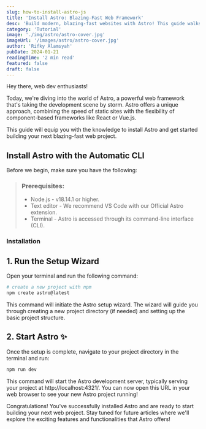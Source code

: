 ```yaml
---
slug: how-to-install-astro-js
title: 'Install Astro: Blazing-Fast Web Framework'
desc: 'Build modern, blazing-fast websites with Astro! This guide walks you through a quick installation with the official CLI.'
category: 'Tutorial'
image: './img/astro/astro-cover.jpg'
imageUrl: '/images/astro/astro-cover.jpg'
author: 'Rifky Alamsyah'
pubDate: 2024-01-21
readingTime: '2 min read'
featured: false
draft: false
---
```


Hey there, web dev enthusiasts!

Today, we're diving into the world of Astro, a powerful web framework that's taking the development scene by storm. Astro offers a unique approach, combining the speed of static sites with the flexibility of component-based frameworks like React or Vue.js.

This guide will equip you with the knowledge to install Astro and get started building your next blazing-fast web project.

## Install Astro with the Automatic CLI
Before we begin, make sure you have the following:

> ### Prerequisites:
> 
> - Node.js - v18.14.1 or higher.
> - Text editor - We recommend VS Code with our Official Astro extension.
> - Terminal - Astro is accessed through its command-line interface (CLI).

### Installation

## 1. Run the Setup Wizard
Open your terminal and run the following command:

```sh
# create a new project with npm
npm create astro@latest
```

This command will initiate the Astro setup wizard. The wizard will guide you through creating a new project directory (if needed) and setting up the basic project structure.

## 2. Start Astro ✨

Once the setup is complete, navigate to your project directory in the terminal and run:

```sh
npm run dev
```

This command will start the Astro development server, typically serving your project at http://localhost:4321/. You can now open this URL in your web browser to see your new Astro project running!

Congratulations! You've successfully installed Astro and are ready to start building your next web project. Stay tuned for future articles where we'll explore the exciting features and functionalities that Astro offers!